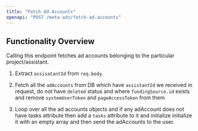 ```yaml
---
title: "Fetch Ad Accounts"
openapi: "POST /meta-ads/fetch-ad-accounts"
---
```


## Functionality Overview

Calling this endpoint fetches ad accounts belonging to the particular project/assistant.

1. Extract `assisatantId` from `req.body`.

2. Fetch all the `adAccounts` from DB which have `assistantId` we received in request, do not have `deleted` status and where `fundingSource.id` exists and remove `systemUserToken` and `pageAccessToken` from them

3. Loop over all the ad accounts objects and if any adAccount does not have tasks attribute then add a `tasks` attribute to it and initialize initialize it with an empty array and then send the adAccounts to the user.
